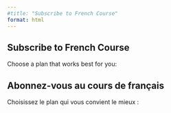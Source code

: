 ```yaml
---
#title: "Subscribe to French Course"
format: html
---
```


::: {.content-visible when-profile="english"}

# Subscribe to French Course

Choose a plan that works best for you:

<div id="pricing-container-en" class="pricing-container"></div>

:::

::: {.content-visible when-profile="french"}

# Abonnez-vous au cours de français

Choisissez le plan qui vous convient le mieux :

<div id="pricing-container-fr" class="pricing-container"></div>



:::




<script>

    const plans = {
        en: [
            {
                name: "Monthly Plan",
                price: "C$50/month",
                link: "https://buy.stripe.com/test_5kAbJwbVA0IXd0IfYY",
                features: ["Access to all lessons", "New content every week", "Cancel anytime"]
            },
            {
                name: "Yearly Plan",
                price: "C$450/year",
                link: "https://buy.stripe.com/dR6cOt7Gsbv5gMw7st",
                features: ["Access to all lessons", "New content every week", "3 months free compared to monthly"]
            },
            {
                name: "Coaching with Mentor",
                price: "C$300/month",
                link: "https://buy.stripe.com/test_3cs9Eq9Yzg6KbUA7st",
                features: ["Personalized coaching", "Tailored lesson plans", "Weekly progress reviews", "Direct feedback and support"]
            }
        ],
        
        fr: [
            {
                name: "Plan Mensuel",
                price: "50 C$/mois",
                link: "https://buy.stripe.com/8wMeWB7Gs9mX0NyaEG",
                features: ["Accès à toutes les leçons", "Nouveau contenu chaque semaine", "Annulez à tout moment"]
            },
            {
                name: "Plan Annuel",
                price: "450 C$/an",
                link: "https://buy.stripe.com/dR6cOt7Gsbv5gMw7st",
                features: ["Accès à toutes les leçons", "Nouveau contenu chaque semaine", "3 mois gratuits par rapport au mensuel"]
            },
            {
                name: "Coaching avec Mentor",
                price: "300 C$/mois",
                link: "https://buy.stripe.com/bIYg0F6CoeHhcwgbII",
                features: ["Coaching personnalisé", "Plans de cours sur mesure", "Revue de progrès hebdomadaire", "Retour d'information et soutien directs"]
            }
        ]
    };

</script>






<script>

    function renderPlans(containerId, language) {
        const container = document.getElementById(containerId);
        if (!container) return;

        let html = "";
        plans[language].forEach(plan => {
            html += `
                <div class="pricing-card">
                    <h2>${plan.name}</h2>
                    <p><strong>${plan.price}</strong></p>
                    <ul>
                        ${plan.features.map(feature => `<li> ${feature}</li>`).join("")}
                    </ul>
                    <a href="${plan.link}" class="btn btn-primary" target="_blank">
                        Subscribe Now
                    </a>
                </div>
            `;
        });

        container.innerHTML = html;
    }

    document.addEventListener("DOMContentLoaded", function () {
        renderPlans("pricing-container-en", "en");
        renderPlans("pricing-container-fr", "fr")
    });

</script>




